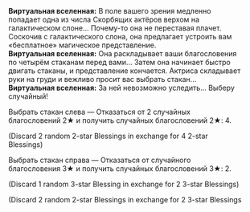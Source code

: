 {{Диалог Начало}}
:'''Виртуальная вселенная:''' В поле вашего зрения медленно попадает одна из числа Скорбящих актёров верхом на галактическом слоне... Почему-то она не переставая плачет. Соскочив с галактического слона, она предлагает устроить вам «бесплатное» магическое представление.
:'''Виртуальная вселенная:''' Она раскладывает ваши благословения по четырём стаканам перед вами... Затем она начинает быстро двигать стаканы, и представление кончается. Актриса складывает руки на груди и вежливо просит вас выбрать стакан...
:'''Виртуальная вселенная:''' За ней невозможно уследить... Выберу случайный!
:{{Диалог|Звезда}} Выбрать стакан слева &mdash; Отказаться от 2 случайных благословений 2★ и получить случайных благословений 2★: 4.
:;(Discard 2 random 2-star Blessings in exchange for 4 2-star Blessings)
:{{Диалог|Звезда}} Выбрать стакан справа &mdash; Отказаться от случайного благословения 3★ и получить случайных благословений 3★: 2.
:;(Discard 1 random 3-star Blessing in exchange for 2 3-star Blessings)
:{{SU Special Dialogue|Эрудиция|Вы тоже можете разбить чашку!|Отказаться от 2 случайных благословений 2★ и получить случайных благословений 3★: 2.}}
:;(Discard 2 random 2-star Blessings in exchange for 2 3-star Blessings
{{Диалог Конец}}